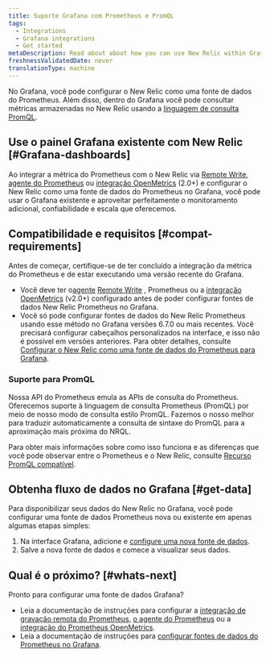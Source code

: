 ```yaml
---
title: Suporte Grafana com Prometheus e PromQL
tags:
  - Integrations
  - Grafana integrations
  - Get started
metaDescription: Read about about how you can use New Relic within Grafana and our options for Prometheus and Prom QL support.
freshnessValidatedDate: never
translationType: machine
---
```


No Grafana, você pode configurar o New Relic como uma fonte de dados do Prometheus. Além disso, dentro do Grafana você pode consultar métricas armazenadas no New Relic usando a [linguagem de consulta PromQL](/docs/integrations/prometheus-integrations/view-query-data/supported-promql-features).

## Use o painel Grafana existente com New Relic [#Grafana-dashboards]

Ao integrar a métrica do Prometheus com o New Relic via [Remote Write](/docs/integrations/prometheus-integrations/get-started/monitor-prometheus-new-relic#remote-write), [agente do Prometheus](/docs/integrations/prometheus-integrations/get-started/monitor-prometheus-new-relic#agent) ou [integração OpenMetrics](/docs/integrations/prometheus-integrations/get-started/monitor-prometheus-new-relic#OpenMetric) (2.0+) e configurar o New Relic como uma fonte de dados do Prometheus no Grafana, você pode usar o Grafana <InlinePopover type="dashboards"/>existente e aproveitar perfeitamente o monitoramento adicional, confiabilidade e escala que oferecemos.

## Compatibilidade e requisitos [#compat-requirements]

Antes de começar, certifique-se de ter concluído a integração da métrica do Prometheus e de estar executando uma versão recente do Grafana.

* Você deve ter o[agente](/docs/integrations/prometheus-integrations/get-started/monitor-prometheus-new-relic#agent) [Remote Write](/docs/integrations/prometheus-integrations/get-started/monitor-prometheus-new-relic#remote-write) , Prometheus ou a [integração OpenMetrics](/docs/integrations/prometheus-integrations/get-started/monitor-prometheus-new-relic#OpenMetrics) (v2.0+) configurado antes de poder configurar fontes de dados New Relic Prometheus no Grafana.
* Você só pode configurar fontes de dados do New Relic Prometheus usando esse método no Grafana versões 6.7.0 ou mais recentes. Você precisará configurar cabeçalhos personalizados na interface, e isso não é possível em versões anteriores. Para obter detalhes, consulte [Configurar o New Relic como uma fonte de dados do Prometheus para Grafana](/docs/integrations/grafana-integrations/set-configure/configure-new-relic-prometheus-data-source-grafana).

### Suporte para PromQL

Nossa API do Prometheus emula as APIs de consulta do Prometheus. Oferecemos suporte à linguagem de consulta Prometheus (PromQL) por meio de nosso modo de consulta estilo PromQL. Fazemos o nosso melhor para traduzir automaticamente a consulta de sintaxe do PromQL para a aproximação mais próxima do NRQL.

Para obter mais informações sobre como isso funciona e as diferenças que você pode observar entre o Prometheus e o New Relic, consulte [Recurso PromQL compatível](/docs/integrations/prometheus-integrations/view-query-data/supported-promql-features).

## Obtenha fluxo de dados no Grafana [#get-data]

Para disponibilizar seus dados do New Relic no Grafana, você pode configurar uma fonte de dados Prometheus nova ou existente em apenas algumas etapas simples:

1. Na interface Grafana, adicione e [configure uma nova fonte de dados](/docs/integrations/grafana-integrations/set-configure/configure-new-relic-prometheus-data-source-grafana).
2. Salve a nova fonte de dados e comece a visualizar seus dados.

## Qual é o próximo? [#whats-next]

Pronto para configurar uma fonte de dados Grafana?

* Leia a documentação de instruções para configurar a [integração de gravação remota do Prometheus](/docs/integrations/prometheus-integrations/install-configure/set-your-prometheus-remote-write-integration), [o agente do Prometheus](/docs/infrastructure/prometheus-integrations/install-configure-prometheus-agent/setup-prometheus-agent) ou a [integração do Prometheus OpenMetrics](/docs/integrations/prometheus-integrations/install-configure/install-update-or-uninstall-your-prometheus-openmetrics-integration).
* Leia a documentação de instruções para [configurar fontes de dados do Prometheus no Grafana](/docs/integrations/grafana-integrations/set-configure/configure-new-relic-prometheus-data-source-grafana).

<InstallFeedback/>